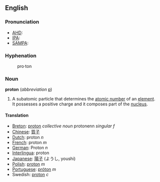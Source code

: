 ==English==
===Pronunciation===
*[[w:AHD|AHD]]:
*[[w:IPA|IPA]]:
*[[w:SAMPA|SAMPA]]:

===Hyphenation===
:pro&middot;ton

===Noun===
'''proton''' (''abbreviation'' [[p]])
#A subatomic particle that determines the [[atomic number]] of an [[element]].  It possesses a positive charge and it composes part of the [[nucleus]].
====Translation====
*[[Breton]]: [[proton]] ''collective noun'' protonenn ''singular f''
*[[Chinese]]: [[質子]]
*[[Dutch]]: proton ''n''
*[[French]]: proton ''m''
*[[German]]: Proton ''n''
*[[Interlingua]]: proton
*[[Japanese]]: [[陽子]] (ようし, youshi)
*[[Polish]]: [[proton]] ''m''
*[[Portuguese]]: [[próton]] ''m''
*Swedish: [[proton]] ''c''
